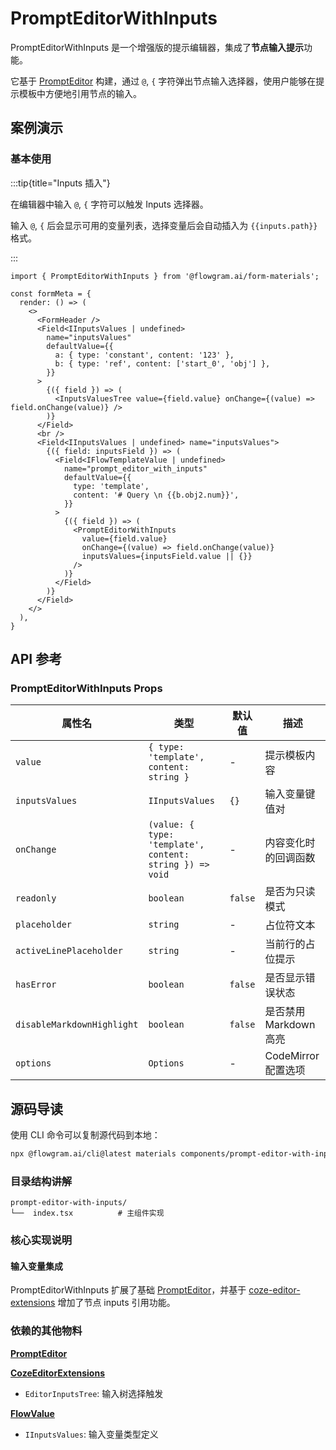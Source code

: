 
# PromptEditorWithInputs

PromptEditorWithInputs 是一个增强版的提示编辑器，集成了**节点输入提示**功能。

它基于 [PromptEditor](./prompt-editor) 构建，通过 `@`, `{` 字符弹出节点输入选择器，使用户能够在提示模板中方便地引用节点的输入。

## 案例演示

### 基本使用

:::tip{title="Inputs 插入"}

在编辑器中输入 `@`, `{` 字符可以触发 Inputs 选择器。

输入 `@`, `{` 后会显示可用的变量列表，选择变量后会自动插入为 `{{inputs.path}}` 格式。

:::

<BasicStory />

```tsx pure title="form-meta.tsx"
import { PromptEditorWithInputs } from '@flowgram.ai/form-materials';

const formMeta = {
  render: () => (
    <>
      <FormHeader />
      <Field<IInputsValues | undefined>
        name="inputsValues"
        defaultValue={{
          a: { type: 'constant', content: '123' },
          b: { type: 'ref', content: ['start_0', 'obj'] },
        }}
      >
        {({ field }) => (
          <InputsValuesTree value={field.value} onChange={(value) => field.onChange(value)} />
        )}
      </Field>
      <br />
      <Field<IInputsValues | undefined> name="inputsValues">
        {({ field: inputsField }) => (
          <Field<IFlowTemplateValue | undefined>
            name="prompt_editor_with_inputs"
            defaultValue={{
              type: 'template',
              content: '# Query \n {{b.obj2.num}}',
            }}
          >
            {({ field }) => (
              <PromptEditorWithInputs
                value={field.value}
                onChange={(value) => field.onChange(value)}
                inputsValues={inputsField.value || {}}
              />
            )}
          </Field>
        )}
      </Field>
    </>
  ),
}
```


## API 参考

### PromptEditorWithInputs Props

| 属性名 | 类型 | 默认值 | 描述 |
|--------|------|--------|------|
| `value` | `{ type: 'template', content: string }` | - | 提示模板内容 |
| `inputsValues` | `IInputsValues` | `{}` | 输入变量键值对 |
| `onChange` | `(value: { type: 'template', content: string }) => void` | - | 内容变化时的回调函数 |
| `readonly` | `boolean` | `false` | 是否为只读模式 |
| `placeholder` | `string` | - | 占位符文本 |
| `activeLinePlaceholder` | `string` | - | 当前行的占位提示 |
| `hasError` | `boolean` | `false` | 是否显示错误状态 |
| `disableMarkdownHighlight` | `boolean` | `false` | 是否禁用Markdown高亮 |
| `options` | `Options` | - | CodeMirror 配置选项 |




## 源码导读

<SourceCode
  href="https://github.com/bytedance/flowgram.ai/tree/main/packages/materials/form-materials/src/components/prompt-editor-with-inputs"
/>

使用 CLI 命令可以复制源代码到本地：

```bash
npx @flowgram.ai/cli@latest materials components/prompt-editor-with-inputs
```

### 目录结构讲解

```
prompt-editor-with-inputs/
└──  index.tsx          # 主组件实现
```

### 核心实现说明

#### 输入变量集成

PromptEditorWithInputs 扩展了基础 [PromptEditor](./prompt-editor)，并基于 [coze-editor-extensions](./coze-editor-extensions) 增加了节点 inputs 引用功能。


### 依赖的其他物料

[**PromptEditor**](./prompt-editor)

[**CozeEditorExtensions**](./coze-editor-extensions)
- `EditorInputsTree`: 输入树选择触发

[**FlowValue**](../common/flow-value)
- `IInputsValues`: 输入变量类型定义


